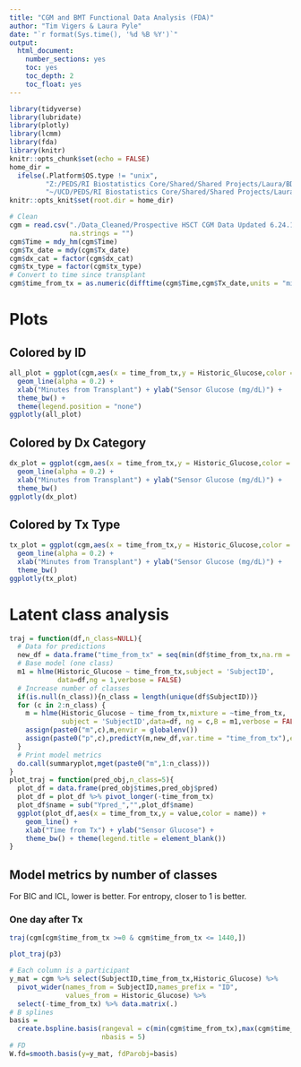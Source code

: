 ```yaml
---
title: "CGM and BMT Functional Data Analysis (FDA)"
author: "Tim Vigers & Laura Pyle"
date: "`r format(Sys.time(), '%d %B %Y')`"
output:
  html_document:
    number_sections: yes
    toc: yes
    toc_depth: 2
    toc_float: yes
---
```


```r
library(tidyverse)
library(lubridate)
library(plotly)
library(lcmm)
library(fda)
library(knitr)
knitr::opts_chunk$set(echo = FALSE)
home_dir = 
  ifelse(.Platform$OS.type != "unix",
         "Z:/PEDS/RI Biostatistics Core/Shared/Shared Projects/Laura/BDC/Projects/Jenna Sopfe/CGM Accuracy in BMT/",
         "~/UCD/PEDS/RI Biostatistics Core/Shared/Shared Projects/Laura/BDC/Projects/Jenna Sopfe/CGM Accuracy in BMT/")
knitr::opts_knit$set(root.dir = home_dir)
```

```r
# Clean
cgm = read.csv("./Data_Cleaned/Prospective HSCT CGM Data Updated 6.24.19 FULL DATA SET.csv",
               na.strings = "")
cgm$Time = mdy_hm(cgm$Time)
cgm$Tx_date = mdy(cgm$Tx_date)
cgm$dx_cat = factor(cgm$dx_cat)
cgm$tx_type = factor(cgm$tx_type)
# Convert to time since transplant
cgm$time_from_tx = as.numeric(difftime(cgm$Time,cgm$Tx_date,units = "mins"))
```

# Plots

## Colored by ID

```r
all_plot = ggplot(cgm,aes(x = time_from_tx,y = Historic_Glucose,color = factor(SubjectID))) + 
  geom_line(alpha = 0.2) + 
  xlab("Minutes from Transplant") + ylab("Sensor Glucose (mg/dL)") +
  theme_bw() + 
  theme(legend.position = "none")
ggplotly(all_plot)
```

## Colored by Dx Category

```r
dx_plot = ggplot(cgm,aes(x = time_from_tx,y = Historic_Glucose,color = dx_cat)) + 
  geom_line(alpha = 0.2) + 
  xlab("Minutes from Transplant") + ylab("Sensor Glucose (mg/dL)") +
  theme_bw()
ggplotly(dx_plot)
```

## Colored by Tx Type

```r
tx_plot = ggplot(cgm,aes(x = time_from_tx,y = Historic_Glucose,color = tx_type)) + 
  geom_line(alpha = 0.2) + 
  xlab("Minutes from Transplant") + ylab("Sensor Glucose (mg/dL)") +
  theme_bw()
ggplotly(tx_plot)
```

# Latent class analysis

```r
traj = function(df,n_class=NULL){
  # Data for predictions
  new_df = data.frame("time_from_tx" = seq(min(df$time_from_tx,na.rm = T),max(df$time_from_tx,na.rm = t)))
  # Base model (one class)
  m1 = hlme(Historic_Glucose ~ time_from_tx,subject = 'SubjectID',
            data=df,ng = 1,verbose = FALSE)
  # Increase number of classes
  if(is.null(n_class)){n_class = length(unique(df$SubjectID))}
  for (c in 2:n_class) {
    m = hlme(Historic_Glucose ~ time_from_tx,mixture = ~time_from_tx,
             subject = 'SubjectID',data=df, ng = c,B = m1,verbose = FALSE)
    assign(paste0("m",c),m,envir = globalenv())
    assign(paste0("p",c),predictY(m,new_df,var.time = "time_from_tx"),envir = globalenv())
  }
  # Print model metrics
  do.call(summaryplot,mget(paste0("m",1:n_class)))
}
plot_traj = function(pred_obj,n_class=5){
  plot_df = data.frame(pred_obj$times,pred_obj$pred)
  plot_df = plot_df %>% pivot_longer(-time_from_tx)
  plot_df$name = sub("Ypred_","",plot_df$name)
  ggplot(plot_df,aes(x = time_from_tx,y = value,color = name)) + 
    geom_line() + 
    xlab("Time from Tx") + ylab("Sensor Glucose") +
    theme_bw() + theme(legend.title = element_blank())
}
```

## Model metrics by number of classes

For BIC and ICL, lower is better. For entropy, closer to 1 is better.

### One day after Tx

```r
traj(cgm[cgm$time_from_tx >=0 & cgm$time_from_tx <= 1440,])
```

```r
plot_traj(p3)
```

```r
# Each column is a participant
y_mat = cgm %>% select(SubjectID,time_from_tx,Historic_Glucose) %>% 
  pivot_wider(names_from = SubjectID,names_prefix = "ID",
              values_from = Historic_Glucose) %>% 
  select(-time_from_tx) %>% data.matrix(.)
# B splines
basis = 
  create.bspline.basis(rangeval = c(min(cgm$time_from_tx),max(cgm$time_from_tx)),
                       nbasis = 5)
# FD
W.fd=smooth.basis(y=y_mat, fdParobj=basis)
```
